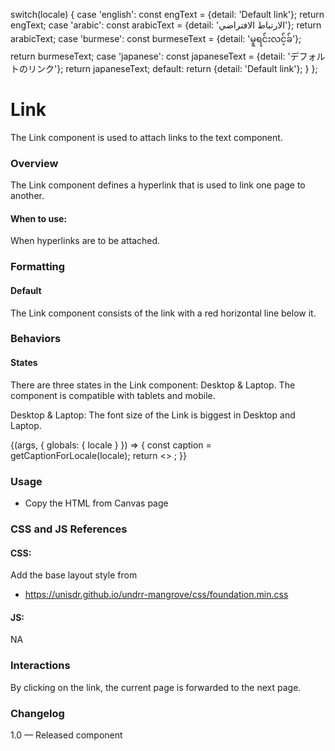 
  switch(locale) {
    case 'english': const engText = {detail: 'Default link'}; return engText;
    case 'arabic': const arabicText = {detail: 'الارتباط الافتراضي'}; return arabicText;
    case 'burmese': const burmeseText = {detail: 'မူရင်းလင့်ခ်'}; return burmeseText;
    case 'japanese': const japaneseText = {detail: 'デフォルトのリンク'}; return japaneseText;
    default:
      return {detail: 'Default link'};
  }
};

<Meta
  title="Components/Typography/Links" />

# Link

The Link component is used to attach links to the text component.

### Overview

The Link component defines a hyperlink that is used to link one page to another.

#### When to use:

When hyperlinks are to be attached.

### Formatting
#### Default
The Link component consists of the link with a red horizontal line below it.

### Behaviors

#### States
There are three states in the Link component: Desktop & Laptop. The component is compatible with tablets and mobile.

Desktop & Laptop: The font size of the Link is biggest in Desktop and Laptop.

<Canvas>
  <Story name="Links">
    {(args, { globals: { locale } }) => {
      const caption = getCaptionForLocale(locale);
      return <>
          <Link label={caption.detail} {...args}></Link>
        </>;
    }}
  </Story>
</Canvas>

### Usage

- Copy the HTML from Canvas page

### CSS and JS References

#### CSS:
Add the base layout style from

- https://unisdr.github.io/undrr-mangrove/css/foundation.min.css

#### JS:
NA

### Interactions
By clicking on the link, the current page is forwarded to the next page.

### Changelog
1.0 — Released component
